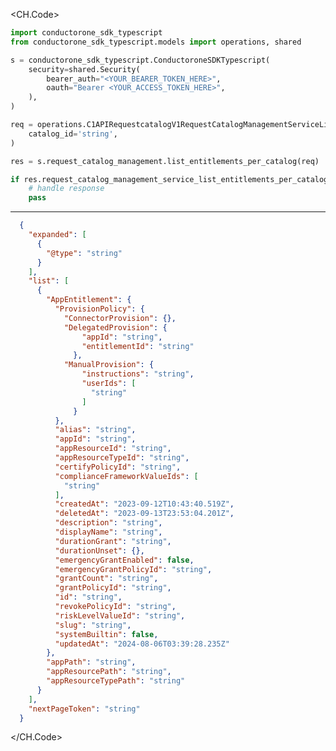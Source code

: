 
<CH.Code>
```python ListEntitlementsPerCatalog.py
import conductorone_sdk_typescript
from conductorone_sdk_typescript.models import operations, shared

s = conductorone_sdk_typescript.ConductoroneSDKTypescript(
    security=shared.Security(
        bearer_auth="<YOUR_BEARER_TOKEN_HERE>",
        oauth="Bearer <YOUR_ACCESS_TOKEN_HERE>",
    ),
)

req = operations.C1APIRequestcatalogV1RequestCatalogManagementServiceListEntitlementsPerCatalogRequest(
    catalog_id='string',
)

res = s.request_catalog_management.list_entitlements_per_catalog(req)

if res.request_catalog_management_service_list_entitlements_per_catalog_response is not None:
    # handle response
    pass
```
---

```json Example Response
  {
    "expanded": [
      {
        "@type": "string"
      }
    ],
    "list": [
      {
        "AppEntitlement": {
          "ProvisionPolicy": {
            "ConnectorProvision": {},
            "DelegatedProvision": {
                "appId": "string",
                "entitlementId": "string"
              },
            "ManualProvision": {
                "instructions": "string",
                "userIds": [
                  "string"
                ]
              }
          },
          "alias": "string",
          "appId": "string",
          "appResourceId": "string",
          "appResourceTypeId": "string",
          "certifyPolicyId": "string",
          "complianceFrameworkValueIds": [
            "string"
          ],
          "createdAt": "2023-09-12T10:43:40.519Z",
          "deletedAt": "2023-09-13T23:53:04.201Z",
          "description": "string",
          "displayName": "string",
          "durationGrant": "string",
          "durationUnset": {},
          "emergencyGrantEnabled": false,
          "emergencyGrantPolicyId": "string",
          "grantCount": "string",
          "grantPolicyId": "string",
          "id": "string",
          "revokePolicyId": "string",
          "riskLevelValueId": "string",
          "slug": "string",
          "systemBuiltin": false,
          "updatedAt": "2024-08-06T03:39:28.235Z"
        },
        "appPath": "string",
        "appResourcePath": "string",
        "appResourceTypePath": "string"
      }
    ],
    "nextPageToken": "string"
  }
```
</CH.Code>
